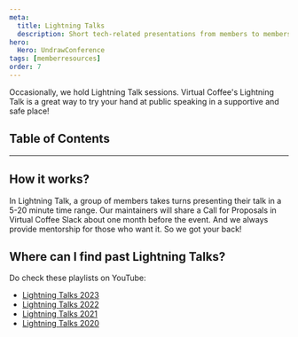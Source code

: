 ```yaml
---
meta:
  title: Lightning Talks
  description: Short tech-related presentations from members to members.
hero:
  Hero: UndrawConference
tags: [memberresources]
order: 7
---
```



<TextContainer background="light" showBackToTopLink={false}>

<LeadText>

Occasionally, we hold Lightning Talk sessions. Virtual Coffee's Lightning Talk is a great way to try your hand at public speaking in a supportive and safe place!

</LeadText>

</TextContainer>

## Table of Contents

<TextContainer>

---

## How it works?

In Lightning Talk, a group of members takes turns presenting their talk in a 5-20 minute time range. Our maintainers will share a Call for Proposals in Virtual Coffee Slack about one month before the event. And we always provide mentorship for those who want it. So we got your back!

</TextContainer>

<TextContainer>

## Where can I find past Lightning Talks?

Do check these playlists on YouTube:

- [Lightning Talks 2023](https://youtube.com/playlist?list=PLh9uT23TA65jtVEGgWo-DNVAcq7PnDV2r)
- [Lightning Talks 2022](https://youtube.com/playlist?list=PLh9uT23TA65gwNgoeeZ21XWlxLOwxs3Ls)
- [Lightning Talks 2021](https://youtube.com/playlist?list=PLh9uT23TA65infGqUUaVibI0IssI0G6NY)
- [Lightning Talks 2020](https://www.youtube.com/watch?v=MMabY-Cm_V4)

</TextContainer>
